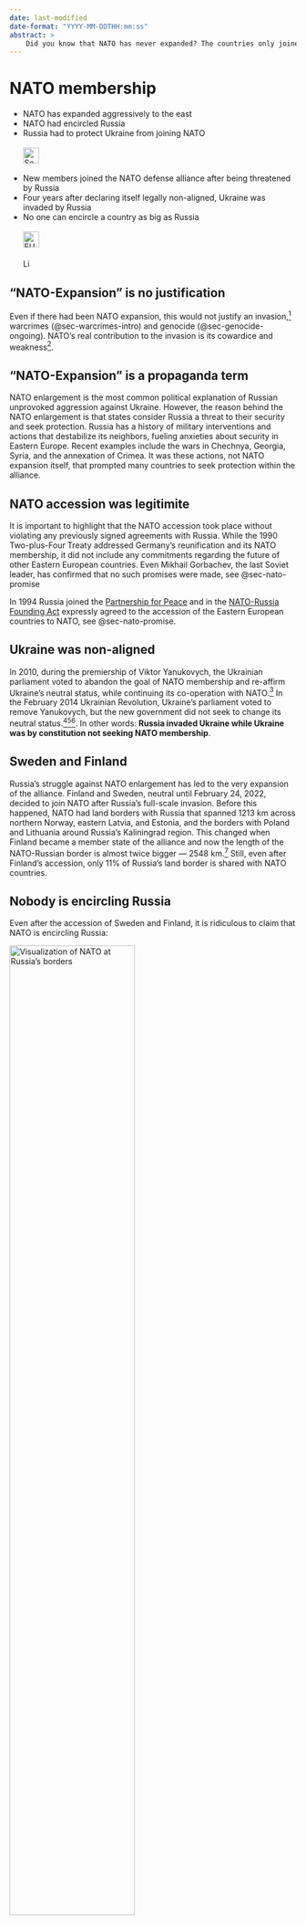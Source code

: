 ```yaml
---
date: last-modified
date-format: "YYYY-MM-DDTHH:mm:ss"
abstract: > 
    Did you know that NATO has never expanded? The countries only joined NATO. Out of fear of Russia. But NATO was too weak. 
---
```


# NATO membership  {#sec-nato-expansion}

::: {.callout-caution title="Myth"}
- NATO has expanded aggressively to the east
- NATO had encircled Russia
- Russia had to protect Ukraine from joining NATO
[<br></br>![Search for topic in EUvsDisinfo](../all_common_img/EUvsDisinfo_400x240.jpg){height=2em}](https://euvsdisinfo.eu/disinformation-cases/?text=nato%20(enlargement%7Cexpansion)&sort=relevance)
:::

::: {.callout-tip title="Truth"}
- New members joined the NATO defense alliance after being threatened by Russia
- Four years after declaring itself legally non-aligned, Ukraine was invaded by Russia
- No one can encircle a country as big as Russia
[<br></br>![EUvsDisinfo: The myth that won’t die: blaming NATO for Russia’s war](../all_common_img/EUvsDisinfo_400x240.jpg){height=2em}](https://euvsdisinfo.eu/the-myth-that-wont-die-blaming-nato-for-russias-war/)
[<br></br>![Link to Wikipedia](../all_common_img/Wikipedia.png){height=1em}](https://en.wikipedia.org/wiki/Ukraine%E2%80%93NATO_relations)
:::

## "NATO-Expansion" is no justification

Even if there had been NATO expansion, this would not justify an invasion,[^nato-expansion-5] warcrimes (@sec-warcrimes-intro) and genocide (@sec-genocide-ongoing). NATO's real contribution to the invasion is its cowardice and weakness[^nato-expansion-6].


## "NATO-Expansion" is a propaganda term

NATO enlargement is the most common political explanation of Russian unprovoked aggression against Ukraine. However, the reason behind the NATO enlargement is that states consider Russia a threat to their security and seek protection. Russia has a history of military interventions and actions that destabilize its neighbors, fueling anxieties about security in Eastern Europe. Recent examples include the wars in Chechnya, Georgia, Syria, and the annexation of Crimea. It was these actions, not NATO expansion itself, that prompted many countries to seek protection within the alliance.

## NATO accession was legitimite

It is important to highlight that the NATO accession took place without violating any previously signed agreements with Russia. While the 1990 Two-plus-Four Treaty  addressed Germany's reunification and its NATO membership, it did not include any commitments regarding the future of other Eastern European countries. Even Mikhail Gorbachev, the last Soviet leader, has confirmed that no such promises were made, see @sec-nato-promise

In 1994 Russia joined the [Partnership for Peace](https://en.wikipedia.org/wiki/Partnership_for_Peace) and in the [NATO-Russia Founding Act](https://en.wikipedia.org/wiki/Russia%E2%80%93NATO_relations#Founding_Act) expressly agreed to the accession of the Eastern European countries to NATO, see @sec-nato-promise.


## Ukraine was non-aligned

In 2010, during the premiership of Viktor Yanukovych, the Ukrainian parliament voted to abandon the goal of NATO membership and re-affirm Ukraine's neutral status, while continuing its co-operation with NATO.[^nato-expansion-8] In the February 2014 Ukrainian Revolution, Ukraine's parliament voted to remove Yanukovych, but the new government did not seek to change its neutral status.[^nato-expansion-1][^nato-expansion-2][^nato-expansion-3]. In other words: __Russia invaded Ukraine while Ukraine was by constitution not seeking NATO membership__.


## Sweden and Finland

Russia's struggle against NATO enlargement has led to the very expansion of the alliance. Finland and Sweden, neutral until February 24, 2022, decided to join NATO after Russia's full-scale invasion. Before this happened, NATO had land borders with Russia that spanned 1213 km across northern Norway, eastern Latvia, and Estonia, and the borders with Poland and Lithuania around Russia's Kaliningrad region.  This changed when Finland became a member state of the alliance and now the length of the NATO-Russian border is almost twice bigger — 2548 km.[^nato-expansion-4] Still, even after Finland's accession, only 11% of Russia's land border is shared with NATO countries.


## Nobody is encircling Russia

Even after the accession of Sweden and Finland, it is ridiculous to claim that NATO is encircling Russia:

[![Visualization of NATO at Russia's borders](nato-russia-borders.jpg){width=66%}](https://www.nato.int/cps/en/natohq/115204.htm)


[^nato-expansion-1]:  ["Deschytsia states new government of Ukraine has no intention to join NATO"](http://en.interfax.com.ua/news/general/198372.html). Interfax-Ukraine. 29 March 2014. Archived from the original on 15 February 2016. Retrieved 29 March 2014.

[^nato-expansion-2]:  Blank, Stephen (28 January 2022). ["Ukrainian neutrality would not appease Putin or prevent further Russian aggression"](https://www.atlanticcouncil.org/blogs/ukrainealert/ukrainian-neutrality-would-not-appease-putin-or-prevent-further-russian-aggression/). Atlantic Council.

[^nato-expansion-3]:  Lutsevych, Orysia (27 June 2023). ["How to end Russia's war on Ukraine: Safeguarding Europe's future, and the dangers of a false peace"](https://www.chathamhouse.org/2023/06/how-end-russias-war-ukraine/fallacy-3-ukraine-should-adopt-neutrality). Chatham House. doi:10.55317/9781784135782.

[^nato-expansion-4]:  Baker, S., & Snodgrass, E., (2023, April 4). Map shows how Russia’s border with NATO more than doubles with Finland as a member. Business Insider. [https://www.businessinsider.com/map-how-russias-nato-border-expands-with-finaland-sweden-members-2022-5?IR=T](https://www.businessinsider.com/map-how-russias-nato-border-expands-with-finaland-sweden-members-2022-5?IR=T) 

[^nato-expansion-8]:  ["Ukraine's parliament votes to abandon Nato ambitions"](https://www.bbc.com/news/10229626). BBC News. 3 June 2010. Archived from the original on 19 May 2022. Retrieved 23 May 2022.

[^nato-expansion-5]: Daljit Singh (11 Jul 2023) NATO Expansion Does Not Justify Russia’s Invasion of Ukraine. Fulcrum. [https://fulcrum.sg/nato-expansion-does-not-justify-russias-invasion-of-ukraine/](https://fulcrum.sg/nato-expansion-does-not-justify-russias-invasion-of-ukraine/)

[^nato-expansion-6]: Andrew A. Michta (March 6, 2025) The real reason Russia invaded Ukraine (hint: it’s not NATO expansion). Atlantic Council. [https://www.atlanticcouncil.org/blogs/new-atlanticist/the-real-reason-russia-invaded-ukraine-hint-its-not-nato-expansion/](https://www.atlanticcouncil.org/blogs/new-atlanticist/the-real-reason-russia-invaded-ukraine-hint-its-not-nato-expansion/)
